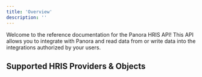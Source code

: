 ```yaml
---
title: 'Overview'
description: ''
---
```


Welcome to the reference documentation for the Panora HRIS API! This API allows you to integrate with Panora and read data from or write data into the integrations authorized by your users.

## Supported HRIS Providers & Objects
<hrisCatalog />